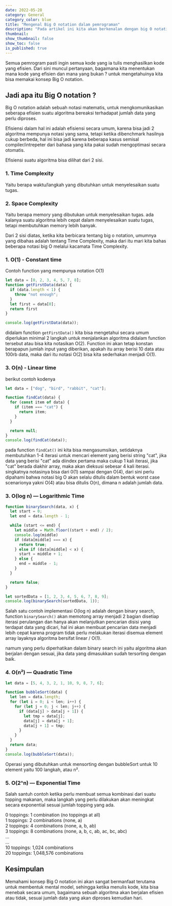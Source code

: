 ```yaml
---
date: 2022-05-28
category: General
category_color: blue
title: "Mengenal Big O notation dalam pemrograman"
description: "Pada artikel ini kita akan berkenalan dengan big O notation dan mempraktekanya dengan javascript"
thumbnail: 
show_thumbnail: false
show_toc: false
is_published: true
---
```


Semua pemrogram pasti ingin semua kode yang ia tulis menghasilkan kode yang efisien. Dari sini muncul pertanyaan, bagaimana kita menentukan mana kode yang efisien dan mana yang bukan ? untuk mengetahuinya kita bisa memakai konsep Big O notation.

## Jadi apa itu Big O notation ?

Big O notation adalah sebuah notasi matematis, untuk mengkomunikasikan seberapa efisien suatu algoritma bereaksi terhadapat jumlah data yang perlu diproses. 

Efisiensi dalam hal ini adalah efisiensi secara umum, karena bisa jadi 2 algoritma mempunya notasi yang sama, tetapi ketika dibenchmark hasilnya cukup berbeda, hal ini bisa jadi karena beberapa kasus semisal compiler/intrepeter dari bahasa yang kita pakai sudah mengoptimasi secara otomatis.

Efisiensi suatu algoritma bisa dilihat dari 2 sisi.

### 1. Time Complexity

Yaitu berapa waktu/langkah yang dibutuhkan untuk menyelesaikan suatu tugas.

### 2. Space Complexity

Yaitu berapa memory yang dibutukan untuk menyelesaikan tugas. ada kalanya suatu algoritma lebih cepat dalam menyelesaikan suatu tugas, tetapi membutuhkan memory lebih banyak.

Dari 2 sisi diatas, ketika kita berbicara tentang big o notation, umumnya yang dibahas adalah tentang Time Complexity, maka dari itu mari kita bahas beberapa notasi big O melalui kacamata Time Complexity.

### 1. O(1) - Constant time

Contoh function yang mempunya notation O(1)

```javascript
let data = [0, 2, 3, 4, 5, 7, 8];
function getFirstData(data) {
  if (data.length < 1) {
    throw "not enough";
  }
  let first = data[0];
  return first
}

console.log(getFirstData(data));
```

didalam function `getFirstData()` kita bisa mengetahui secara umum diperlukan minimal 2 langkah untuk menjalankan algoritma didalam function tersebut atau bisa kita notasikan O(2). Function ini akan tetap konstan berapapun jumlah input yang diberikan, apakah itu array berisi 10 data atau 100rb data, maka dari itu notasi O(2) bisa kita sederhakan menjadi O(1).

### 3. O(n) - Linear time

berikut contoh kodenya

```javascript
let data = ["dog", "bird", "rabbit", "cat"];

function findCat(data) {
  for (const item of data) {
    if (item === "cat") {
      return item;
    }
  }

  return null;
}
console.log(findCat(data));
```
pada function `findCat()` ini kita bisa mengasumsikan, setidaknya membutuhkan 1-4 iterasi untuk mencari element yang berisi string "cat", jika data yang berisi "cat" ada diindex pertama maka cukup 1 kali iterasi, jika "cat" berada diakhir array, maka akan dieksusi sebesar 4 kali iterasi. singkatnya notasinya bisa dari 0(1) sampai dengan O(4), dari sini perlu dipahami bahwa notasi big O akan selalu ditulis dalam bentuk worst case scenarionya yakni O(4) atau bisa ditulis O(n), dimana n adalah jumlah data.

### 3. O(log n) — Logarithmic Time

```javascript
function binarySearch(data, x) {
  let start = 0;
  let end = data.length - 1;

  while (start <= end) {
    let middle = Math.floor((start + end) / 2);
    console.log(middle)
    if (data[middle] === x) {
      return true;
    } else if (data[middle] < x) {
      start = middle + 1;
    } else {
      end = middle - 1;
    }
  }

  return false;
}

let sortedData = [1, 2, 3, 4, 5, 6, 7, 8, 9];
console.log(binarySearch(sortedData, 1));
```
Salah satu contoh implementasi O(log n) adalah dengan binary search, function `binarySearch()` akan memotong array menjadi 2 bagian disetiap iterasi perulangan dan hanya akan melanjutkan pencarian disisi yang terdapat data yang dicari, hal ini akan membuat pencarian data menjadi lebih cepat karena program tidak perlu melakukan iterasi disemua element array layaknya algoritma bersifat linear / O(1). 

namum yang perlu diperhatikan dalam binary search ini yaitu algoritma akan berjalan dengan sesuai, jika data yang dimasukkan sudah tersorting dengan baik.

### 4. O(n²) — Quadratic Time

```javascript
let data = [5, 4, 3, 2, 1, 10, 9, 8, 7, 6];

function bubbleSort(data) {
  let len = data.length;
  for (let i = 0; i < len; i++) {
    for (let j = 0; j < len; j++) {
      if (data[j] > data[j + 1]) {
        let tmp = data[j];
        data[j] = data[j + 1];
        data[j + 1] = tmp;
      }
    }
  }
  return data;
}
console.log(bubbleSort(data));
```

Operasi yang dibutuhkan untuk mensorting dengan bubbleSort untuk 10 element yaitu 100 langkah, atau n².

### 5. O(2^n) — Exponential Time

Salah santuh contoh ketika perlu membuat semua kombinasi dari suatu topping makanan, maka langkah yang perlu dilakukan akan meningkat secara exponential sesuai jumlah topping yang ada.

0 toppings: 1 combination (no toppings at all)\
1 toppings: 2 combinations (none, a)\
2 toppings: 4 combinations (none, a, b, ab)\
3 toppings: 8 combinations (none, a, b, c, ab, ac, bc, abc)\
...\
...\
10 toppings: 1,024 combinations\
20 toppings: 1,048,576 combinations


## Kesimpulan

Memahami konsep Big O notation ini akan sangat bermanfaat terutama untuk membentuk mental model, sehingga ketika menulis kode, kita bisa menebak secara umum, bagaimana sebuah algoritma akan berjalan efisien atau tidak, sesuai jumlah data yang akan diproses kemudian hari.
